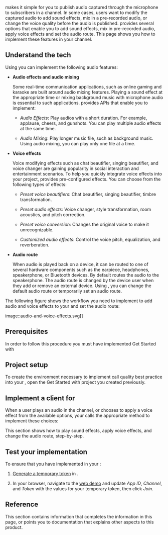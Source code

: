 
<Vg k="VSDK" /> makes it simple for you to publish audio captured through the microphone to subscribers in a channel. In some cases, users want to modify the captured audio to add sound effects, mix in a pre-recorded audio, or change the voice quality before the audio is published. <Vg k="VSDK" /> provides several options that enable you to add sound effects, mix in pre-recorded audio, apply voice effects and set the audio route. This page shows you how to implement these features in your channel.

## Understand the tech

Using <Vg k="VSDK" /> you can implement the following audio features:

* **Audio effects and audio mixing**

    Some real-time communication applications, such as online gaming and karaoke are built around audio mixing features. Playing a sound effect at the appropriate time or mixing background music with microphone audio is essential to such applications. <Vg k="VSDK" /> provides APIs that enable you to implement:

    * _Audio Effects_: Play audios with a short duration. For example, applause, cheers, and gunshots. You can play multiple audio effects at the same time.

    * _Audio Mixing_: Play longer music file, such as background music. Using audio mixing, you can play only one file at a time.
      

* **Voice effects**

    Voice modifying effects such as chat beautifier, singing beautifier, and voice changer are gaining popularity in social interaction and entertainment scenarios. To help you quickly integrate voice effects into your project, <Vg k="VSDK" /> provides pre-configured effects. You can choose from the following types of effects:

    * _Preset voice beautifiers_: Chat beautifier, singing beautifier, timbre transformation.

    * _Preset audio effects_: Voice changer, style transformation, room acoustics, and pitch correction.

    * _Preset voice conversion_: Changes the original voice to make it unrecognizable.

    * _Customized audio effects_: Control the voice pitch, equalization, and reverberation.


* **Audio route**

    When audio is played back on a device, it can be routed to one of several hardware components such as the earpiece, headphones, speakerphone, or Bluetooth devices. By default <Vg k="VSDK" /> routes the <Vpd k="NAME"/> audio to the speakerphone. The audio route is changed by the device user when they add or remove an external device. Using <Vg k="VSDK" />, you can change the default audio route or temporarily set an audio route.


The following figure shows the workflow you need to implement to add audio and voice effects to your <Vpl k="CLIENT" /> and set the audio route:

image::audio-and-voice-effects.svg[]

## Prerequisites

In order to follow this procedure you must have implemented <Link to="../get-started/get-started-sdk?platform={{platform.PATH}}">Get Started with <Vpd k="NAME"/></Link>

## Project setup

To create the environment necessary to implement call quality best practice into your <Vpl k="CLIENT" />, open the <Link to="../get-started/get-started-sdk?platform={{platform.PATH}}">Get Started with <Vpd k="NAME"/></Link> project you created previously.

<ProjectSetup />

## Implement a client for <Vpd k="PRODUCT" />

When a user plays an audio in the channel, or chooses to apply a voice effect from the available options, your <Vpl k="CLIENT" /> calls the appropriate <Vg k="VSDK" /> method to implement these choices:

This section shows how to play sound effects, apply voice effects, and change the audio route, step-by-step.

<ProjectImplement />


## Test your implementation

To ensure that you have implemented <Vpd k="PRODUCT" /> in your <Vpl k="CLIENT" />:

1. [Generate a temporary token](../reference/manage-agora-account#generate-a-temporary-token) in <Vg k="CONSOLE" /> .

2. In your browser, navigate to the [<Vg k="COMPANY" /> web demo](https://webdemo.agora.io/agora-web-showcase/examples/Agora-Web-Tutorial-1to1-Web/) and update _App ID_, _Channel_, and _Token_ with the values for your temporary token, then click _Join_.
<ProjectTest />

## Reference

This section contains information that completes the information in this page, or points you to documentation that explains other aspects to this product.

<Reference />
